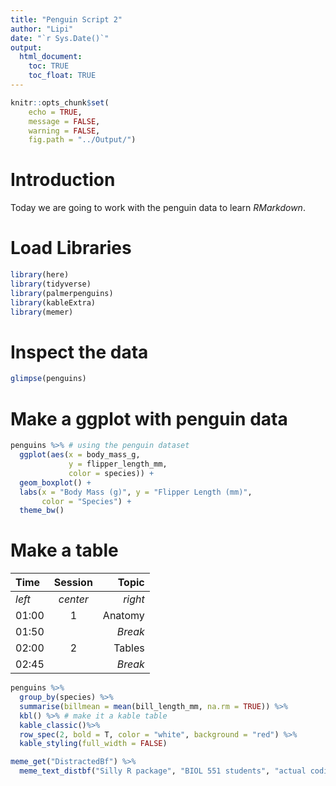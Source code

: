 ```yaml
---
title: "Penguin Script 2"
author: "Lipi"
date: "`r Sys.Date()`"
output: 
  html_document:
    toc: TRUE
    toc_float: TRUE
---
```


```r
knitr::opts_chunk$set(
	echo = TRUE,
	message = FALSE,
	warning = FALSE,
	fig.path = "../Output/")
```

# Introduction

Today we are going to work with the penguin data to learn *RMarkdown*.

# Load Libraries

```r
library(here)
library(tidyverse)
library(palmerpenguins)
library(kableExtra)
library(memer)

```
# Inspect the data

```r
glimpse(penguins)
```
# Make a ggplot with penguin data

```r
penguins %>% # using the penguin dataset
  ggplot(aes(x = body_mass_g,
             y = flipper_length_mm,
             color = species)) +
  geom_boxplot() +
  labs(x = "Body Mass (g)", y = "Flipper Length (mm)",
       color = "Species") +
  theme_bw()
```

# Make a table

| Time  | Session | Topic    |
|:------|:-------:|---------:|
| _left_ | _center_| _right_ |
| 01:00  | 1       | Anatomy |
| 01:50  |         | *Break* |
| 02:00  | 2       | Tables  |
| 02:45  |         | *Break* |

```r
penguins %>%
  group_by(species) %>%
  summarise(billmean = mean(bill_length_mm, na.rm = TRUE)) %>%
  kbl() %>% # make it a kable table
  kable_classic()%>% 
  row_spec(2, bold = T, color = "white", background = "red") %>%
  kable_styling(full_width = FALSE)

```

```r

meme_get("DistractedBf") %>% 
  meme_text_distbf("Silly R package", "BIOL 551 students", "actual coding")
```

